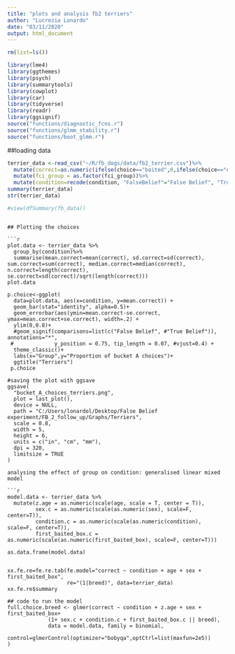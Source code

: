 ```yaml
---
title: "plots and analysis fb2 terriers"
author: "Lucrezia Lonardo"
date: "03/11/2020"
output: html_document
---
```


```r
rm(list=ls())

library(lme4)
library(ggthemes)
library(psych)
library(summarytools)
library(cowplot)
library(car)
library(tidyverse)
library(readr)
library(ggsignif)
source("functions/diagnostic_fcns.r")
source("functions/glmm_stability.r")
source("functions/boot_glmm.r")

```

##loading data

```r

terrier_data <-read_csv("~/R/fb_dogs/data/fb2_terrier.csv")%>%
  mutate(correct=as.numeric(ifelse(choice=="baited",0,ifelse(choice=="empty",1,""))))%>%
  mutate(fci_group = as.factor(fci_group))%>%
  mutate(condition=recode(condition, "FalseBelief"="False Belief", "TrueBelief"="True Belief"))
summary(terrier_data)
str(terrier_data)

#view(dfSummary(fb_data))

```

```

## Plotting the choices

```r
plot.data <- terrier_data %>%
  group_by(condition)%>%
  summarise(mean.correct=mean(correct), sd.correct=sd(correct), sum.correct=sum(correct), median.correct=median(correct), n.correct=length(correct), se.correct=sd(correct)/sqrt(length(correct)))
plot.data

p.choice<-ggplot(
  data=plot.data, aes(x=condition, y=mean.correct)) +
  geom_bar(stat="identity", alpha=0.5)+
  geom_errorbar(aes(ymin=mean.correct-se.correct, ymax=mean.correct+se.correct), width=.2) +
  ylim(0,0.8)+
  #geom_signif(comparisons=list(c("False Belief", #"True Belief")), annotations="*",
 #             y_position = 0.75, tip_length = 0.07, #vjust=0.4) +
  theme_classic()+
  labs(x="Group",y="Proportion of bucket A choices")+
  ggtitle("Terriers")
 p.choice
 
#saving the plot with ggsave
ggsave(
  "bucket_A_choices_terriers.png",
  plot = last_plot(),
  device = NULL,
  path = "C:/Users/lonardol/Desktop/False Belief experiment/FB_2_follow_up/Graphs/Terriers",
  scale = 0.8,
  width = 5,
  height = 6,
  units = c("in", "cm", "mm"),
  dpi = 320,
  limitsize = TRUE
)
```
```
analysing the effect of group on condition: generalised linear mixed model

```r
model.data <- terrier_data %>% 
  mutate(z.age = as.numeric(scale(age, scale = T, center = T)),
         sex.c = as.numeric(scale(as.numeric(sex), scale=F, center=T)),
         condition.c = as.numeric(scale(as.numeric(condition), scale=F, center=T)),
         first_baited_box.c = as.numeric(scale(as.numeric(first_baited_box), scale=F, center=T)))

as.data.frame(model.data)


xx.fe.re=fe.re.tab(fe.model="correct ~ condition + age + sex + first_baited_box",
                   re="(1|breed)", data=terrier_data)
xx.fe.re$summary

## code to run the model
full.choice.breed <- glmer(correct ~ condition + z.age + sex + first_baited_box+
             (1+ sex.c + condition.c + first_baited_box.c || breed), 
             data = model.data, family = binomial, 
             control=glmerControl(optimizer="bobyqa",optCtrl=list(maxfun=2e5))
)


```
